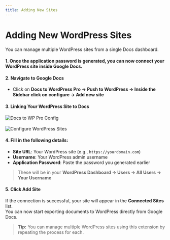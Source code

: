 ```yaml
---
title: Adding New Sites
---
```


# Adding New WordPress Sites

You can manage multiple WordPress sites from a single Docs dashboard.

#### 1. Once the application password is generated, you can now connect your WordPress site inside Google Docs.

#### 2. Navigate to Google Docs

- Click on **Docs to WordPress Pro → Push to WordPress → Inside the Sidebar click on configure → Add new site**

#### 3. Linking Your WordPress Site to Docs

<div
  style={{
    background: "#f0f9ff",
    border: "3px solid #90cdf4",
    borderRadius: "10px",
    padding: "16px",
    boxShadow: "0 2px 6px rgba(0,0,0,0.08)",
    display: "inline-block",
    marginBottom: "1rem",
  }}
>
  <img
    src="/images/conf-button.png"
    alt="Docs to WP Pro Config"
    style={{ borderRadius: "6px", maxWidth: "100%" }}
  />
</div>

<br />

<div
  style={{
    background: "#f0f9ff",
    border: "3px solid #90cdf4",
    borderRadius: "10px",
    padding: "16px",
    boxShadow: "0 2px 6px rgba(0,0,0,0.08)",
    display: "inline-block",
    marginBottom: "2rem",
  }}
>
  <img
    src="/images/add-new-site.png"
    alt="Configure WordPress Sites"
    style={{ borderRadius: "6px", maxWidth: "100%" }}
  />
</div>

#### 4. Fill in the following details:

- **Site URL**: Your WordPress site (e.g., `https://yourdomain.com`)
- **Username**: Your WordPress admin username
- **Application Password**: Paste the password you generated earlier

> These will be in your **WordPress Dashboard → Users → All Users → Your Username**

#### 5. Click **Add Site**

If the connection is successful, your site will appear in the **Connected Sites** list.  
You can now start exporting documents to WordPress directly from Google Docs.

> **Tip:** You can manage multiple WordPress sites using this extension by repeating the process for each.
